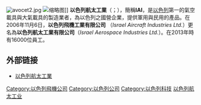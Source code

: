 {{Infobox company
| name             = 以色列航太工業有限公司
| logo             = <!-- 檔案不存在 [[File:Israel_Aerospace_Industries_logo.svg|File:Israel Aerospace Industries logo.svg]] ，可從英文維基百科取得 -->
| caption          = 
| type             = [[國有企業|國有企業]]
| traded_as        = {{TASE|ARSP.B1}}
| fate             = 
| predecessor      = 以色列飛機工業有限公司
| successor        = 
| foundation       = {{start date and age|1953}}
| founder          = [[Al_Schwimmer|Al Schwimmer]]<br /> [[希蒙·佩雷斯|希蒙·佩雷斯]]
| defunct          = <!-- {{End date|df=yes|YYYY|MM|DD}} -->
| location_city    = [[盧德|盧德]]
| location_country = [[以色列|以色列]]
| location         = 
| locations        = 
| area_served      = 
| key_people       = [[Joseph_Weiss_(businessman)|Joseph Weiss]] ([[CEO|CEO]] and [[President_(corporate_title)|President]])
| industry         = 航空, 武器
| products         = Civil and military aerospace<br />[[Business_jets|Business jets]]<br />[[Satellites|Satellites]]<br />Defence electronics<br />[[Naval_vessel|Naval vessel]]s
| services         = 航空器保養<br />航空器維修
| revenue =  {{profit}}$3.83 百萬 [[美元|美元]]
| revenue_year =        2014
| operating_income = {{profit}}$571 百萬 [[美元|美元]]
| income_year =         2014
| net_income =         {{profit}}$27 百萬 [[美元|美元]]
| net_income_year =  2014
| assets           = 
| equity           = 
| owner            = 
| num_employees    = 16,000
| parent           = 
| divisions        = Bedek Aviation Group<br />Commercial Aircraft Group<br />Military Aircraft Group<br />Systems, Missiles & Space Group
| subsid           = [[Elta|ELTA Systems LTD]]
| homepage         = [http://www.iai.co.il www.iai.co.il]
| footnotes        = 
| intl             = 
}}
{{NoteTA
| T = zh-cn:以色列航空工业公司;zh-tw:以色列航太工業
| G1 = AE
| 1 = 以色列航太工業有限公司 => zh-cn:以色列航空工业公司;以色列航太工業有限公司 => zh-sg:以色列航空工业公司;
| 2 = zh-cn:以色列航空工业公司;zh-tw:以色列航太工業
}}
[[File:avocet2.jpg|thumb]]
[[File:IAI-Lavi-B-2-hatzerim-2.jpg|缩略图]]]]
{{coord|32|0|16.44|N|34|54|9.34|E|type:landmark|display=title}}'''以色列航太工業'''（{{lang-en|Israel Aerospace Industries}}；{{lang-he|התעשייה האווירית לישראל}}），簡稱'''IAI'''，是[[以色列|以色列]]第一的氣空載具與大氣載具的製造業者，為以色列之國營企業，提供軍用與民用的產品。在2006年11月6日，'''以色列飛機工業有限公司''' （''Israel Aircraft Industries Ltd.''）更名為'''以色列航太工業有限公司'''（''Israel Aerospace Industries Ltd.''）。在2013年時有16000位員工。

== 外部链接 ==
{{Commonscat|Israel Aerospace Industries}}
* [http://www.iai.co.il/Templates/Homepage/Homepage.aspx?lang=HE 以色列航太工業]{{Wayback|url=http://www.iai.co.il/Templates/Homepage/Homepage.aspx?lang=HE |date=20120128181839 }}

[[Category:以色列飛機公司|Category:以色列飛機公司]]
[[Category:以色列公司|Category:以色列公司]]
[[Category:以色列科技|Category:以色列科技]]
[[Category:以色列航太工业|]]